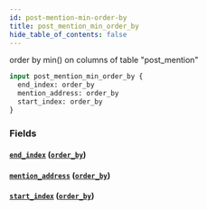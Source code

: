 ```yaml
---
id: post-mention-min-order-by
title: post_mention_min_order_by
hide_table_of_contents: false
---
```



order by min() on columns of table "post_mention"

```graphql
input post_mention_min_order_by {
  end_index: order_by
  mention_address: order_by
  start_index: order_by
}
```


### Fields

#### [`end_index`](#) ([`order_by`](../enums/order-by))




#### [`mention_address`](#) ([`order_by`](../enums/order-by))




#### [`start_index`](#) ([`order_by`](../enums/order-by))






